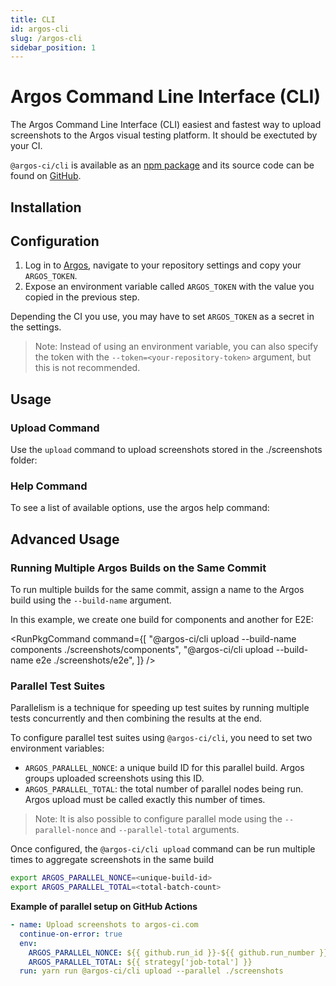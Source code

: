 ```yaml
---
title: CLI
id: argos-cli
slug: /argos-cli
sidebar_position: 1
---
```



# Argos Command Line Interface (CLI)

The Argos Command Line Interface (CLI) easiest and fastest way to upload screenshots to the Argos visual testing platform.
It should be exectuted by your CI.

`@argos-ci/cli` is available as an [npm package](https://www.npmjs.com/package/@argos-ci/cli) and its source code can be found on [GitHub](https://github.com/argos-ci/argos-javascript/tree/main/packages/cli).

## Installation

<InstallDevDep dependency="@argos-ci/cli" />

## Configuration

1. Log in to [Argos](https://app.argos-ci.com), navigate to your repository settings and copy your `ARGOS_TOKEN`.
2. Expose an environment variable called `ARGOS_TOKEN` with the value you copied in the previous step.

Depending the CI you use, you may have to set `ARGOS_TOKEN` as a secret in the settings.

> Note: Instead of using an environment variable, you can also specify the token with the `--token=<your-repository-token>` argument, but this is not recommended.

## Usage

### Upload Command

Use the `upload` command to upload screenshots stored in the ./screenshots folder:

<RunPkgCommand command="@argos-ci/cli upload ./screenshots" />

### Help Command

To see a list of available options, use the argos help command:

<RunPkgCommand command="@argos-ci/cli help upload" />

## Advanced Usage

### Running Multiple Argos Builds on the Same Commit

To run multiple builds for the same commit, assign a name to the Argos build using the `--build-name` argument.

In this example, we create one build for components and another for E2E:

<RunPkgCommand
  command={[
    "@argos-ci/cli upload --build-name components ./screenshots/components",
    "@argos-ci/cli upload --build-name e2e ./screenshots/e2e",
  ]}
/>

### Parallel Test Suites

Parallelism is a technique for speeding up test suites by running multiple tests concurrently and then combining the results at the end.

To configure parallel test suites using `@argos-ci/cli`, you need to set two environment variables:

- `ARGOS_PARALLEL_NONCE`: a unique build ID for this parallel build. Argos groups uploaded screenshots using this ID.
- `ARGOS_PARALLEL_TOTAL`: the total number of parallel nodes being run. Argos upload must be called exactly this number of times.

> Note: It is also possible to configure parallel mode using the `--parallel-nonce` and `--parallel-total` arguments.

Once configured, the `@argos-ci/cli upload` command can be run multiple times to aggregate screenshots in the same build

```sh
export ARGOS_PARALLEL_NONCE=<unique-build-id>
export ARGOS_PARALLEL_TOTAL=<total-batch-count>
```

<RunPkgCommand command="npx @argos-ci/cli upload --parallel ./screenshots" />

**Example of parallel setup on GitHub Actions**

```yml title=".github/workflows/ci.yml"
- name: Upload screenshots to argos-ci.com
  continue-on-error: true
  env:
    ARGOS_PARALLEL_NONCE: ${{ github.run_id }}-${{ github.run_number }}-${{ github.run_attempt }}
    ARGOS_PARALLEL_TOTAL: ${{ strategy['job-total'] }}
  run: yarn run @argos-ci/cli upload --parallel ./screenshots
```

